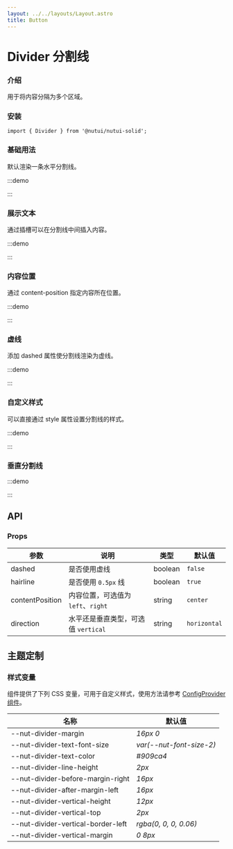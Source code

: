 ```yaml
---
layout: ../../layouts/Layout.astro
title: Button
---
```



# Divider 分割线

### 介绍

用于将内容分隔为多个区域。

### 安装

```tsx
import { Divider } from '@nutui/nutui-solid';
```

### 基础用法

默认渲染一条水平分割线。

:::demo

<CodeBlock src='demo1.tsx'></CodeBlock>

:::

### 展示文本

通过插槽可以在分割线中间插入内容。

:::demo

<CodeBlock src='demo2.tsx'></CodeBlock>

:::

### 内容位置

通过 content-position 指定内容所在位置。

:::demo

<CodeBlock src='demo3.tsx'></CodeBlock>

:::

### 虚线

添加 dashed 属性使分割线渲染为虚线。

:::demo

<CodeBlock src='demo4.tsx'></CodeBlock>

:::

### 自定义样式

可以直接通过 style 属性设置分割线的样式。

:::demo

<CodeBlock src='demo5.tsx'></CodeBlock>

:::

### 垂直分割线

:::demo

<CodeBlock src='demo6.tsx'></CodeBlock>

:::

## API

### Props

| 参数 | 说明 | 类型 | 默认值 |
| --- | --- | --- | --- |
| dashed | 是否使用虚线 | boolean | `false` |
| hairline | 是否使用 `0.5px` 线 | boolean | `true` |
| contentPosition | 内容位置，可选值为 `left`、`right` | string | `center` |
| direction | 水平还是垂直类型，可选值 `vertical` | string | `horizontal` |

## 主题定制

### 样式变量

组件提供了下列 CSS 变量，可用于自定义样式，使用方法请参考 [ConfigProvider 组件](#/zh-CN/component/configprovider)。

| 名称 | 默认值 |
| --- | --- |
| --nut-divider-margin | _16px 0_ |
| --nut-divider-text-font-size | _var(--nut-font-size-2)_ |
| --nut-divider-text-color | _#909ca4_ |
| --nut-divider-line-height | _2px_ |
| --nut-divider-before-margin-right | _16px_ |
| --nut-divider-after-margin-left | _16px_ |
| --nut-divider-vertical-height | _12px_ |
| --nut-divider-vertical-top | _2px_ |
| --nut-divider-vertical-border-left | _rgba(0, 0, 0, 0.06)_ |
| --nut-divider-vertical-margin | _0 8px_ |
